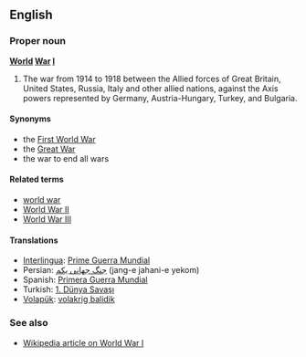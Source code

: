 ==English==
===Proper noun===
'''[[World]] [[War]] [[I]]'''

#The war from 1914 to 1918 between the Allied forces of Great Britain, United States, Russia, Italy and other allied nations, against the Axis powers represented by Germany, Austria-Hungary, Turkey, and Bulgaria.

====Synonyms====
*the [[First World War]]
*the [[Great War]]
*the war to end all wars

====Related terms====
*[[world war]]
*[[World War II]]
*[[World War III]]

====Translations====
*[[Interlingua]]: [[Prime Guerra Mundial]]
*Persian: [[جنگ جهانی یكم]] (jang-e jahani-e yekom)
*Spanish: [[Primera Guerra Mundial]]
*Turkish: [[1. Dünya Savaşı]]
*[[Volapük]]: [[volakrig balidik]]

===See also===
*[[w:World_War_I|Wikipedia article on World War I]]